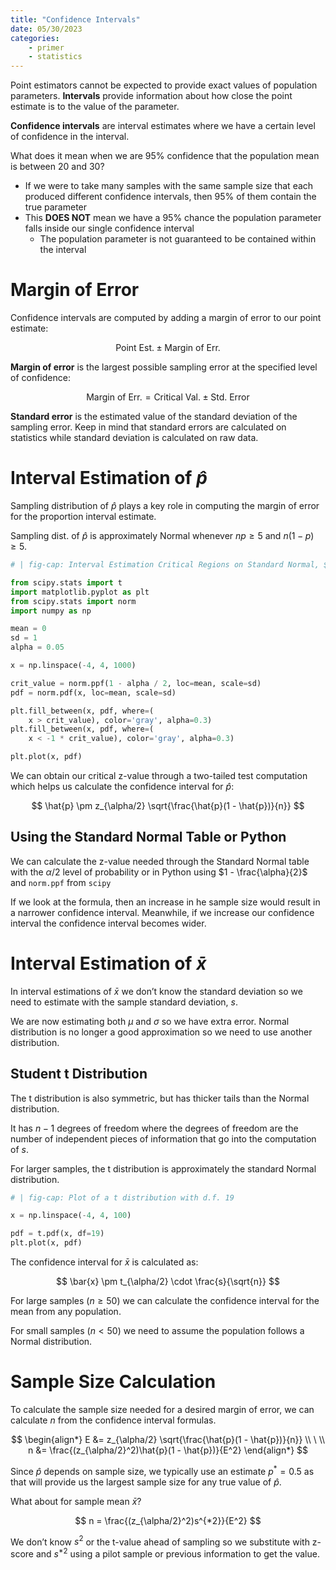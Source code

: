 ```yaml
---
title: "Confidence Intervals"
date: 05/30/2023
categories:
    - primer
    - statistics
---
```


Point estimators cannot be expected to provide exact values of population parameters. **Intervals** provide information about how close the point estimate is to the value of the parameter.

**Confidence intervals** are interval estimates where we have a certain level of confidence in the interval.

What does it mean when we are 95% confidence that the population mean is between 20 and 30?

-   If we were to take many samples with the same sample size that each produced different confidence intervals, then 95% of them contain the true parameter
-   This **DOES NOT** mean we have a 95% chance the population parameter falls inside our single confidence interval
    -   The population parameter is not guaranteed to be contained within the interval

# Margin of Error

Confidence intervals are computed by adding a margin of error to our point estimate:

$$
\text{Point Est.} \pm \text{Margin of Err.}
$$

**Margin of error** is the largest possible sampling error at the specified level of confidence:

$$
\text{Margin of Err.} = \text{Critical Val.} \pm \text{Std. Error}
$$

**Standard error** is the estimated value of the standard deviation of the sampling error. Keep in mind that standard errors are calculated on statistics while standard deviation is calculated on raw data.

# Interval Estimation of $\hat{p}$

Sampling distribution of $\hat{p}$ plays a key role in computing the margin of error for the proportion interval estimate.

Sampling dist. of $\hat{p}$ is approximately Normal whenever $np \geq 5$ and $n(1 - p) \geq 5$.

```python
# | fig-cap: Interval Estimation Critical Regions on Standard Normal, $\alpha = 0.05$

from scipy.stats import t
import matplotlib.pyplot as plt
from scipy.stats import norm
import numpy as np

mean = 0
sd = 1
alpha = 0.05

x = np.linspace(-4, 4, 1000)

crit_value = norm.ppf(1 - alpha / 2, loc=mean, scale=sd)
pdf = norm.pdf(x, loc=mean, scale=sd)

plt.fill_between(x, pdf, where=(
    x > crit_value), color='gray', alpha=0.3)
plt.fill_between(x, pdf, where=(
    x < -1 * crit_value), color='gray', alpha=0.3)

plt.plot(x, pdf)
```

We can obtain our critical z-value through a two-tailed test computation which helps us calculate the confidence interval for $\hat{p}$:

$$
\hat{p} \pm z_{\alpha/2} \sqrt{\frac{\hat{p}(1 - \hat{p})}{n}}
$$

::: {.callout-tip}
## Using the Standard Normal Table or Python

We can calculate the z-value needed through the Standard Normal table with the $\alpha/2$ level of probability or in Python using $1 - \frac{\alpha}{2}$ and `norm.ppf` from `scipy`
:::

If we look at the formula, then an increase in he sample size would result in a narrower confidence interval. Meanwhile, if we increase our confidence interval the confidence interval becomes wider.

# Interval Estimation of $\bar{x}$

In interval estimations of $\bar{x}$ we don't know the standard deviation so we need to estimate with the sample standard deviation, $s$.

We are now estimating both $\mu$ and $\sigma$ so we have extra error. Normal distribution is no longer a good approximation so we need to use another distribution.

## Student t Distribution

The t distribution is also symmetric, but has thicker tails than the Normal distribution.

It has $n - 1$ degrees of freedom where the degrees of freedom are the number of independent pieces of information that go into the computation of $s$.

For larger samples, the t distribution is approximately the standard Normal distribution.

```python
# | fig-cap: Plot of a t distribution with d.f. 19

x = np.linspace(-4, 4, 100)

pdf = t.pdf(x, df=19)
plt.plot(x, pdf)
```

The confidence interval for $\bar{x}$ is calculated as:

$$
\bar{x} \pm t_{\alpha/2} \cdot \frac{s}{\sqrt{n}}
$$

For large samples ($n \geq 50$) we can calculate the confidence interval for the mean from any population.

For small samples ($n < 50$) we need to assume the population follows a Normal distribution.

# Sample Size Calculation

To calculate the sample size needed for a desired margin of error, we can calculate $n$ from the confidence interval formulas.

$$
\begin{align*}
E &= z_{\alpha/2} \sqrt{\frac{\hat{p}(1 - \hat{p})}{n}} \\
\ \\
n &= \frac{(z_{\alpha/2}^2)\hat{p}(1 - \hat{p})}{E^2}
\end{align*}
$$

Since $\hat{p}$ depends on sample size, we typically use an estimate $p^* = 0.5$ as that will provide us the largest sample size for any true value of $\hat{p}$.

What about for sample mean $\bar{x}$?

$$
n = \frac{(z_{\alpha/2}^2)s^{*2}}{E^2}
$$

We don't know $s^2$ or the t-value ahead of sampling so we substitute with z-score and $s^{*2}$ using a pilot sample or previous information to get the value.